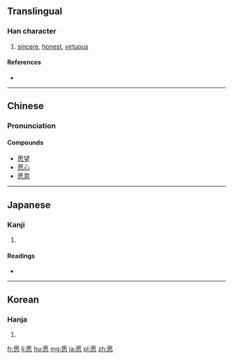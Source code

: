{{also|願}}
==Translingual==

===Han character===
{{Han char|rn=61|rad=心|as=10|sn=14|four=7133<sub>9</sub>|canj=一火心 (MFP)|ids=⿸[[原]][[心]]}}

# [[sincere]], [[honest]], [[virtuous]]

====References====
* {{Han ref|kx=0397.060|dkj=11030|dj=0736.020|hdz=42333.100|uh=613F|ud=24895|bh=BA40|bd=47680}}

----

==Chinese==
{{zh-hanzi-box|愿|[[願]]}}

===Pronunciation===
{{zh-pron
|m=yuàn
|c=jyun6
|h=pfs=ngien
|mn=goān
|mc=y
|oc=y
|ma=
|cat=a
}}

====Compounds====
* [[愿望]]
* [[愿心]]
* [[愿意]]

----

==Japanese==

===Kanji===
{{ja-kanji|grade=|rs=心10}}

# {{defn|lang=ja|sort=心10}}

====Readings====
* {{ja-readings|on=[[げん]] (gen)|kun=[[つつしむ]] (tsutsushimu)}}

----

==Korean==

===Hanja===
{{ko-hanja|hangeul=원|eumhun=|rv=won|mr=wŏn|y=wen}}

# {{defn|lang=ko|sort=心10}}

[[fr:愿]]
[[li:愿]]
[[hu:愿]]
[[mg:愿]]
[[ja:愿]]
[[pl:愿]]
[[zh:愿]]